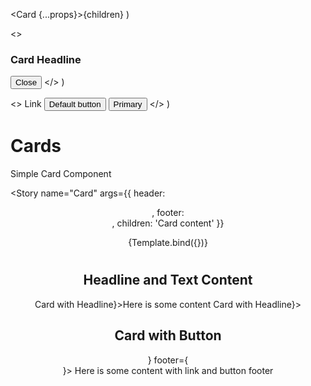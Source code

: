 
  <Card {...props}>{children}</Card>
)

  <>
    <h3>Card Headline</h3>
    <Button variant="close">
      <span className="sr-only">Close</span>
    </Button>
  </>
)

  <>
    <Link href="https://seb.se" className="button link">
      Link
    </Link>
    <Button>Default button</Button>
    <Button variant="primary">Primary</Button>
  </>
)

<Meta title="Components/Card" component={Card} />

# Cards

Simple Card Component

<Story
  name="Card"
  args={{ header: <Header />, footer: <Footer />, children: 'Card content' }}
>
  {Template.bind({})}
</Story>

#

## Headline and Text Content

<Canvas>
  <Card header={<h3>Card with Headline</h3>}>Here is some content</Card>
  <Card header={<h3>Card with Headline</h3>}></Card>
</Canvas>

## Card with Button

<Canvas>
  <Card header={<Header />} footer={<Footer />}>
    Here is some content with link and button footer
  </Card>
</Canvas>

<ArgsTable of={Card} />

